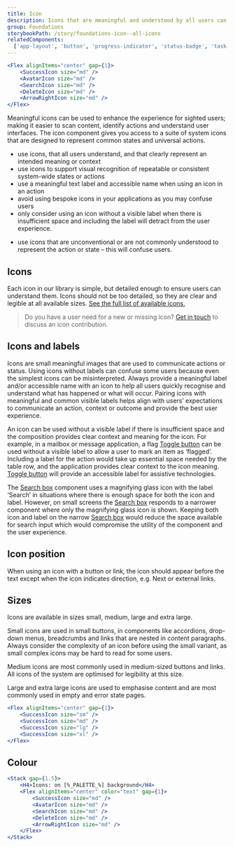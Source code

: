 ```yaml
---
title: Icon
description: Icons that are meaningful and understood by all users can improve a user’s experience. The icon component is used to apply our set of meaningful icons to more complex components of the system.
group: Foundations
storybookPath: /story/foundations-icon--all-icons
relatedComponents:
  ['app-layout', 'button', 'progress-indicator', 'status-badge', 'task-list']
---
```


```jsx live
<Flex alignItems="center" gap={1}>
	<SuccessIcon size="md" />
	<AvatarIcon size="md" />
	<SearchIcon size="md" />
	<DeleteIcon size="md" />
	<ArrowRightIcon size="md" />
</Flex>
```

Meaningful icons can be used to enhance the experience for sighted users; making it easier to scan content, identify actions and understand user interfaces. The icon component gives you access to a suite of system icons that are designed to represent common states and universal actions.

<DoHeading />

- use icons, that all users understand, and that clearly represent an intended meaning or context
- use icons to support visual recognition of repeatable or consistent system-wide states or actions
- use a meaningful text label and accessible name when using an icon in an action
- avoid using bespoke icons in your applications as you may confuse users
- only consider using an icon without a visible label when there is insufficient space and including the label will detract from the user experience.

<DontHeading />

- use icons that are unconventional or are not commonly understood to represent the action or state – this will confuse users.

## Icons

Each icon in our library is simple, but detailed enough to ensure users can understand them. Icons should not be too detailed, so they are clear and legible at all available sizes. [See the full list of available icons.](/foundations/icons)

> Do you have a user need for a new or missing icon? [Get in touch](/about) to discuss an icon contribution.

## Icons and labels

Icons are small meaningful images that are used to communicate actions or status. Using icons without labels can confuse some users because even the simplest icons can be misinterpreted. Always provide a meaningful label and/or accessible name with an icon to help all users quickly recognise and understand what has happened or what will occur. Pairing icons with meaningful and common visible labels helps align with users’ expectations to communicate an action, context or outcome and provide the best user experience.

An icon can be used without a visible label if there is insufficient space and the composition provides clear context and meaning for the icon. For example, in a mailbox or message application, a flag [Toggle button](/components/toggle-button) can be used without a visible label to allow a user to mark an item as ‘flagged’. Including a label for the action would take up essential space needed by the table row, and the application provides clear context to the icon meaning. [Toggle button](/components/toggle-button) will provide an accessible label for assistive technologies.

The [Search box](/components/search-box) component uses a magnifying glass icon with the label ‘Search’ in situations where there is enough space for both the icon and label. However, on small screens the [Search box](/components/search-box) responds to a narrower component where only the magnifying glass icon is shown. Keeping both icon and label on the narrow [Search box](/components/search-box) would reduce the space available for search input which would compromise the utility of the component and the user experience.

## Icon position

When using an icon with a button or link, the icon should appear before the text except when the icon indicates direction, e.g. Next or external links.

## Sizes

Icons are available in sizes small, medium, large and extra large.

Small icons are used in small buttons, in components like accordions, drop-down menus, breadcrumbs and links that are nested in content paragraphs. Always consider the complexity of an icon before using the small variant, as small complex icons may be hard to read for some users.

Medium icons are most commonly used in medium-sized buttons and links. All icons of the system are optimised for legibility at this size.

Large and extra large icons are used to emphasise content and are most commonly used in empty and error state pages.

```jsx live
<Flex alignItems="center" gap={1}>
	<SuccessIcon size="sm" />
	<SuccessIcon size="md" />
	<SuccessIcon size="lg" />
	<SuccessIcon size="xl" />
</Flex>
```

## Colour

```jsx live colorSection
<Stack gap={1.5}>
	<H4>Icons: on [%_PALETTE_%] background</H4>
	<Flex alignItems="center" color="text" gap={1}>
		<SuccessIcon size="md" />
		<AvatarIcon size="md" />
		<SearchIcon size="md" />
		<DeleteIcon size="md" />
		<ArrowRightIcon size="md" />
	</Flex>
</Stack>
```
